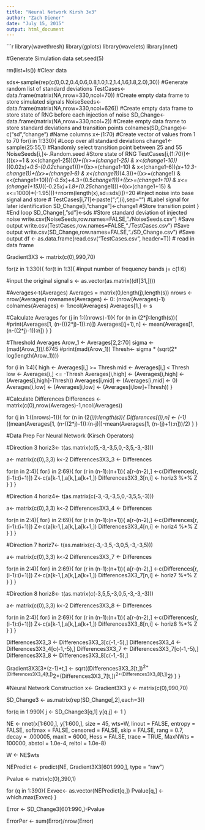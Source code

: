 ```yaml
---
title: "Neural Network Kirsh 3x3"
author: "Zach Diener"
date: "July 15, 2015"
output: html_document
---
```


```r
library(wavethresh) 
library(gplots)
library(wavelets)
library(nnet)


#Generate Simulation data
set.seed(5)

rm(list=ls())	#Clear data

sds<-sample(rep(c(0,0.2,0.4,0.6,0.8,1.0,1.2,1.4,1.6,1.8,2.0),30))	#Generate random list of standard deviations
TestCases<-data.frame(matrix(NA,nrow=330,ncol=70))	#Create empty data frame to store simulated signals
NoiseSeeds<-data.frame(matrix(NA,nrow=330,ncol=626))	#Create empty data frame to store state of RNG before each injection of noise
SD_Change<-data.frame(matrix(NA,nrow=330,ncol=2))	#Create empty data frame to store standard deviations and transition points
colnames(SD_Change)<-c("sd","change")	#Name columns 
x<-(1:70)	#Create vector of values from 1 to 70
for(i in 1:330){	#Loop over all standard deviations
		change1<-sample(25:55,1)	#Randomly select transition point between 25 and 55
		NoiseSeeds[i,]<-.Random.seed	#Store state of RNG
		TestCases[i,(1:70)]<-(((x>=1 & x<(change1-25))*0)+((x>=(change1-25) & x<(change1-10))*((0.02*x)+0.5-(0.02*change1)))+((x>=(change1-10) & x<(change1-6))*(x+10.3-change1))+((x>=(change1-6) & x<(change1))*(4.3))+((x>=(change1) & x<(change1+10))*((-0.5*x)+4.3+(0.5*change1)))+((x>=(change1+10) & x<=(change1+15))*((-0.25*x)+1.8+(0.25*change1)))+((x>(change1+15) & x<=1000)*(-1.95)))+rnorm(length(x),sd=sds[i])+20	#Inject noise into base signal and store
	#	TestCases[i,71]<-paste(";",(i),sep="")	#Label signal for later identification
		SD_Change[i,"change"]<-change1	#Store transition point
}	#End loop
SD_Change[,"sd"]<-sds	#Store standard deviation of injected noise
write.csv(NoiseSeeds,row.names=FALSE,"./NoiseSeeds.csv")	#Save output
write.csv(TestCases,row.names=FALSE,"./TestCases.csv")	#Save output
write.csv(SD_Change,row.names=FALSE,"./SD_Change.csv")	#Save output
df <- as.data.frame(read.csv("TestCases.csv", header=T)) # read in data frame


Gradient3X3 <- matrix(c(0),990,70)

for(z in 1:330){
  for(t in 1:3){
#input number of frequency bands
j= c(1:6)

#input the original signal 
s <- as.vector(as.matrix((df[31,])))

#Averages<-t(Averages)
Averages = matrix(0,length(j),length(s))
nrows <- nrow(Averages)
rownames(Averages) <- 0: (nrow(Averages)-1)
colnames(Averages) <- 1:ncol(Averages)
Averages[1,] <- s


#Calculate Averages
for (j in 1:((nrows)-1)){
  for (n in (2*j):length(s)){
    #print(Averages[1, (n-(((2*j)-1)):n)])
   Averages[(j+1),n] <- mean(Averages[1, (n-((2*j)-1)):n]) 
    }
}

#Threshold Averages
Arow_1 <- Averages[2,2:70]
sigma <- (mad(Arow_1))/.6745
#print(mad(Arow_1))
Thresh<- sigma * (sqrt(2* log(length(Arow_1))))

for (i in 1:4){
  high <- Averages[i,] >= Thresh
  mid <- Averages[i,] < Thresh
  low <- Averages[i,] <= -Thresh
  Averages[i,high] <- (Averages[i,high] <- (Averages[i,high]-Thresh))
  Averages[i,mid] <- (Averages[i,mid] <- 0)
  Averages[i,low] <- (Averages[i,low] <- (Averages[i,low]+Thresh))
}


#Calculate Differences
Differences <- matrix(c(0),nrow(Averages)-1,ncol(Averages))

for (j in 1:((nrows)-1)){
  for (n in (2*(j)):length(s)){
    Differences[(j),n] <- (-1)*((mean(Averages[1, (n-((2*j)-1)):(n-j)])-mean(Averages[1, (n-(j)+1):n]))/2)
  }
}


#Data Prep For Neural Network (Kirsch Operators)

#Direction 3
horiz3<- t(as.matrix(c(5,-3,-3,5,0,-3,5,-3,-3)))

a<- matrix(c(0),3,3)
k<-2
Differences3X3_3 <- Differences

for(n in 2:4){
  for(i in 2:69){
      for (r in (n-1):(n+1)){
          a[r-(n-2),] <-c(Differences[r,(i-1):(i+1)]) 
              Z<-c(a[k-1,],a[k,],a[k+1,])
                  Differences3X3_3[n,i] <- horiz3 %*% Z
    }
  }
}

#Direction 4
horiz4<- t(as.matrix(c(-3,-3,-3,5,0,-3,5,5,-3)))

a<- matrix(c(0),3,3)
k<-2
Differences3X3_4 <- Differences

for(n in 2:4){
  for(i in 2:69){
      for (r in (n-1):(n+1)){
          a[r-(n-2),] <-c(Differences[r,(i-1):(i+1)]) 
              Z<-c(a[k-1,],a[k,],a[k+1,])
                  Differences3X3_4[n,i] <- horiz4 %*% Z
    }
  }
}


#Direction 7
horiz7<- t(as.matrix(c(-3,-3,5,-3,0,5,-3,-3,5)))

a<- matrix(c(0),3,3)
k<-2
Differences3X3_7 <- Differences

for(n in 2:4){
  for(i in 2:69){
      for (r in (n-1):(n+1)){
          a[r-(n-2),] <-c(Differences[r,(i-1):(i+1)]) 
              Z<-c(a[k-1,],a[k,],a[k+1,])
                  Differences3X3_7[n,i] <- horiz7 %*% Z
    }
  }
}

#Direction 8
horiz8<- t(as.matrix(c(-3,5,5,-3,0,5,-3,-3,-3)))

a<- matrix(c(0),3,3)
k<-2
Differences3X3_8 <- Differences

for(n in 2:4){
  for(i in 2:69){
      for (r in (n-1):(n+1)){
          a[r-(n-2),] <-c(Differences[r,(i-1):(i+1)]) 
              Z<-c(a[k-1,],a[k,],a[k+1,])
                  Differences3X3_8[n,i] <- horiz8 %*% Z
    }
  }
}


Differences3X3_3 <- Differences3X3_3[c(-1,-5),]
Differences3X3_4 <- Differences3X3_4[c(-1,-5),]
Differences3X3_7 <- Differences3X3_7[c(-1,-5),]
Differences3X3_8 <- Differences3X3_8[c(-1,-5),]

Gradient3X3[3*(z-1)+t,] <- sqrt((Differences3X3_3[t,])^2+(Differences3X3_4[t,])^2+(Differences3X3_7[t,])^2+(Differences3X3_8[t,])^2)
  }
}


#Neural Network Construction
x<- Gradient3X3
y <- matrix(c(0),990,70)

SD_Change3 <- as.matrix(rep(SD_Change[,2],each=3))

for(q in 1:990){
  j <- SD_Change3[q,1]
  y[q,j] <- 1
}


NE <- nnet(x[1:600,], y[1:600,], size = 45, wts=W,
     linout = FALSE, entropy = FALSE, softmax = FALSE,
     censored = FALSE, skip = FALSE, rang = 0.7, decay = .000005,
     maxit = 6000, Hess = FALSE, trace = TRUE, MaxNWts = 100000,
     abstol = 1.0e-4, reltol = 1.0e-8)

W <- NE$wts

NEPredict <- predict(NE, Gradient3X3[601:990,], type = "raw")

Pvalue <- matrix(c(0),390,1)

for (q in 1:390){
  Exvec<- as.vector(NEPredict[q,])
  Pvalue[q,] <- which.max(Exvec)
}

Error <- SD_Change3[601:990,]-Pvalue

ErrorPer <- sum(Error)/nrow(Error)

